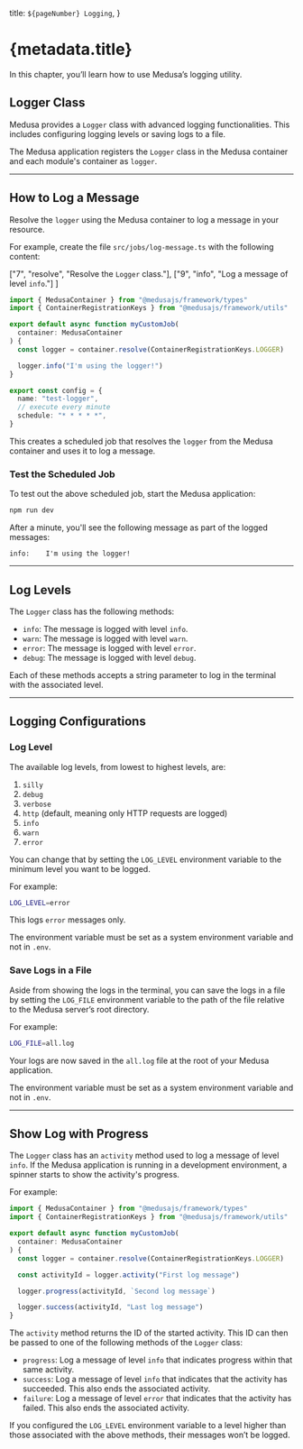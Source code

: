   title: `${pageNumber} Logging`,
}

# {metadata.title}

In this chapter, you’ll learn how to use Medusa’s logging utility.

## Logger Class

Medusa provides a `Logger` class with advanced logging functionalities. This includes configuring logging levels or saving logs to a file.

The Medusa application registers the `Logger` class in the Medusa container and each module's container as `logger`. 

---

## How to Log a Message

Resolve the `logger` using the Medusa container to log a message in your resource.

For example, create the file `src/jobs/log-message.ts` with the following content:

  ["7", "resolve", "Resolve the `Logger` class."],
  ["9", "info", "Log a message of level `info`."]
]

```ts title="src/jobs/log-message.ts" highlights={highlights}
import { MedusaContainer } from "@medusajs/framework/types"
import { ContainerRegistrationKeys } from "@medusajs/framework/utils"

export default async function myCustomJob(
  container: MedusaContainer
) {
  const logger = container.resolve(ContainerRegistrationKeys.LOGGER)

  logger.info("I'm using the logger!")
}

export const config = {
  name: "test-logger",
  // execute every minute
  schedule: "* * * * *",
}
```

This creates a scheduled job that resolves the `logger` from the Medusa container and uses it to log a message.

### Test the Scheduled Job

To test out the above scheduled job, start the Medusa application:

```bash npm2yarn
npm run dev
```

After a minute, you'll see the following message as part of the logged messages:

```text
info:    I'm using the logger!
```

---

## Log Levels

The `Logger` class has the following methods:

- `info`: The message is logged with level `info`.
- `warn`: The message is logged with level `warn`.
- `error`: The message is logged with level `error`.
- `debug`: The message is logged with level `debug`.

Each of these methods accepts a string parameter to log in the terminal with the associated level.

---

## Logging Configurations

### Log Level

The available log levels, from lowest to highest levels, are:

1. `silly`
2. `debug`
3. `verbose`
4. `http` (default, meaning only HTTP requests are logged)
5. `info`
6. `warn`
7. `error`

You can change that by setting the `LOG_LEVEL` environment variable to the minimum level you want to be logged.

For example:

```bash
LOG_LEVEL=error
```

This logs `error` messages only.

<Note title="Important">

The environment variable must be set as a system environment variable and not in `.env`.

</Note>

### Save Logs in a File

Aside from showing the logs in the terminal, you can save the logs in a file by setting the `LOG_FILE` environment variable to the path of the file relative to the Medusa server’s root directory.

For example:

```bash
LOG_FILE=all.log
```

Your logs are now saved in the `all.log` file at the root of your Medusa application.

<Note title="Important">

The environment variable must be set as a system environment variable and not in `.env`.

</Note>

---

## Show Log with Progress

The `Logger` class has an `activity` method used to log a message of level `info`. If the Medusa application is running in a development environment, a spinner starts to show the activity's progress.

For example:

```ts title="src/jobs/log-message.ts"
import { MedusaContainer } from "@medusajs/framework/types"
import { ContainerRegistrationKeys } from "@medusajs/framework/utils"

export default async function myCustomJob(
  container: MedusaContainer
) {
  const logger = container.resolve(ContainerRegistrationKeys.LOGGER)

  const activityId = logger.activity("First log message")

  logger.progress(activityId, `Second log message`)

  logger.success(activityId, "Last log message")
}
```

The `activity` method returns the ID of the started activity. This ID can then be passed to one of the following methods of the `Logger` class:

- `progress`: Log a message of level `info` that indicates progress within that same activity.
- `success`: Log a message of level `info` that indicates that the activity has succeeded. This also ends the associated activity.
- `failure`: Log a message of level `error` that indicates that the activity has failed. This also ends the associated activity.

<Note>

If you configured the `LOG_LEVEL` environment variable to a level higher than those associated with the above methods, their messages won’t be logged.

</Note>